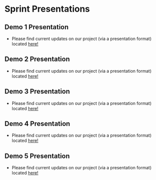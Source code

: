 # Sprint Presentations

## Demo 1 Presentation
- Please find current updates on our project (via a presentation format) located [here!](https://github.com/BU-CLOUD-S20/Cloud-native-deployments-of-bare-metal-high-performance-AI-workflows/blob/master/doc/Demo%201%20Presentation.pdf)


## Demo 2 Presentation
- Please find current updates on our project (via a presentation format) located [here!](https://github.com/BU-CLOUD-S20/Cloud-native-deployments-of-bare-metal-high-performance-AI-workflows/blob/master/doc/Sprint%202.pdf)

## Demo 3 Presentation
- Please find current updates on our project (via a presentation format) located [here!](https://docs.google.com/presentation/d/1J1rcBpyZu0A88GTx1C0yopMndCmbD5HWALDf6Gny4CQ/edit?usp=sharing)


## Demo 4 Presentation
- Please find current updates on our project (via a presentation format) located [here!](https://docs.google.com/presentation/d/1gs5QFrgoNj_c7xnKjkHb-d1UBYfYNZ12fyD629J4mVM/edit?usp=sharing)

## Demo 5 Presentation
- Please find current updates on our project (via a presentation format) located [here!](https://docs.google.com/presentation/d/1gs5QFrgoNj_c7xnKjkHb-d1UBYfYNZ12fyD629J4mVM/edit?usp=sharing)
